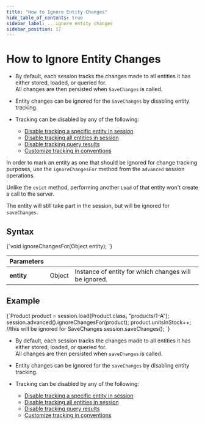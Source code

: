```yaml
---
title: "How to Ignore Entity Changes"
hide_table_of_contents: true
sidebar_label: ...ignore entity changes
sidebar_position: 17
---
```





# How to Ignore Entity Changes
<LanguageSwitcher supportedLanguages={supportedLanguages} />
<LanguageContent language="csharp">

<Admonition type="note" title="">

* By default, each session tracks the changes made to all entities it has either stored, loaded, or queried for.  
  All changes are then persisted when `SaveChanges` is called.

* Entity changes can be ignored for the `SaveChanges` by disabling entity tracking.  

* Tracking can be disabled by any of the following:
    * [Disable tracking a specific entity in session](../../../client-api/session/configuration/how-to-disable-tracking.mdx#disable-tracking-a-specific-entity-in-session)
    * [Disable tracking all entities in session](../../../client-api/session/configuration/how-to-disable-tracking.mdx#disable-tracking-all-entities-in-session)
    * [Disable tracking query results](../../../client-api/session/configuration/how-to-disable-tracking.mdx#disable-tracking-query-results)
    * [Customize tracking in conventions](../../../client-api/session/configuration/how-to-disable-tracking.mdx#customize-tracking-in-conventions)
</Admonition>

</LanguageContent>
<LanguageContent language="java">


In order to mark an entity as one that should be ignored for change tracking purposes, use the `ignoreChangesFor` method from the `advanced` session operations.  

Unlike the `evict` method, performing another `Load` of that entity won't create a call to the server.  

The entity will still take part in the session, but will be ignored for `saveChanges`.  

## Syntax

<TabItem value="ignore_changes_1" label="ignore_changes_1">
<CodeBlock language="java">
{`void ignoreChangesFor(Object entity);
`}
</CodeBlock>
</TabItem>

| Parameters | | |
| ------------- | ------------- | ----- |
| **entity** | Object | Instance of entity for which changes will be ignored. |


## Example

<TabItem value="ignore_changes_2" label="ignore_changes_2">
<CodeBlock language="java">
{`Product product = session.load(Product.class, "products/1-A");
session.advanced().ignoreChangesFor(product);
product.unitsInStock++; //this will be ignored for SaveChanges
session.saveChanges();
`}
</CodeBlock>
</TabItem>


</LanguageContent>
<LanguageContent language="nodejs">

<Admonition type="note" title="">

* By default, each session tracks the changes made to all entities it has either stored, loaded, or queried for.  
  All changes are then persisted when `saveChanges` is called.

* Entity changes can be ignored for the `saveChanges` by disabling entity tracking.

* Tracking can be disabled by any of the following:
    * [Disable tracking a specific entity in session](../../../client-api/session/configuration/how-to-disable-tracking.mdx#disable-tracking-a-specific-entity-in-session)
    * [Disable tracking all entities in session](../../../client-api/session/configuration/how-to-disable-tracking.mdx#disable-tracking-all-entities-in-session)
    * [Disable tracking query results](../../../client-api/session/configuration/how-to-disable-tracking.mdx#disable-tracking-query-results)
    * [Customize tracking in conventions](../../../client-api/session/configuration/how-to-disable-tracking.mdx#customize-tracking-in-conventions)
</Admonition>

</LanguageContent>

<!---
### Session
- [What is a Session and How Does it Work](../../../client-api/session/what-is-a-session-and-how-does-it-work)
- [How to Check if Entity has Changed](../../../client-api/session/how-to/check-if-entity-has-changed)
- [How to Check if There are Any Changes on a Session](../../../client-api/session/how-to/check-if-there-are-any-changes-on-a-session)
- [Evict Entity From a Session](../../../client-api/session/how-to/evict-entity-from-a-session)
- [Refresh Entity](../../../client-api/session/how-to/refresh-entity)


-->